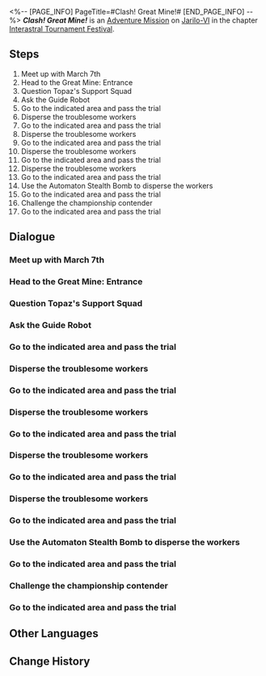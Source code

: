<%-- [PAGE_INFO]
PageTitle=#Clash! Great Mine!#
[END_PAGE_INFO] --%>
{{Stub|Dialogue.}}
{{Mission Infobox
|id            = 8014105
|title         = 
|image         = <!--Mission Clash! Great Mine!.png-->
|type          = Adventure
|event_name    = 
|chapter       = Interastral Tournament Festival
|requirements  = [[Adventure Mission]] ''[[Battle of Wits! Herta Space Station!]]'' completed
|summary       = To qualify for the championship, you must complete all the Victory Zone trials.<br />You have cleared the Victory Zone in the Great Mine and obtained the Mastery Mark from Giovanni.
|characters    = ???; Giovanni; Guide; Harsh IPC Worker; March 7th; Topaz; Topaz's Support Squad; Topaz's Support Squad Member; Trailblazer; Vicious IPC Worker; {TEXTJOIN#54}
|startLocation = [[Jarilo-VI]] - [[Administrative District]]
|world         = Jarilo-VI
|area          = Administrative District
|prev          = Battle of Wits! Herta Space Station!
|next          = Final Showdown! Intergalactic Celebration!
|exp           = 200
|credits       = 40000
|stellarJade   = 40
|other         = {{Card List|Traveler's Guide*6; Lost Crystal*4}}
}}
'''''Clash! Great Mine!''''' is an [[Adventure Mission]] on [[Jarilo-VI]] in the chapter [[Interastral Tournament Festival]].

==Steps==
# Meet up with March 7th
# Head to the Great Mine: Entrance
# Question Topaz's Support Squad
# Ask the Guide Robot
# Go to the indicated area and pass the trial
# Disperse the troublesome workers
# Go to the indicated area and pass the trial
# Disperse the troublesome workers
# Go to the indicated area and pass the trial
# Disperse the troublesome workers
# Go to the indicated area and pass the trial
# Disperse the troublesome workers
# Go to the indicated area and pass the trial
# Use the Automaton Stealth Bomb to disperse the workers
# Go to the indicated area and pass the trial
# Challenge the championship contender
# Go to the indicated area and pass the trial

<!--
==Gameplay Notes==

--><!--
==Trial Character==

-->
==Dialogue==
{{Stub Dialogue}}
===Meet up with March 7th===
{{Mission Description|type=adventure|location=Administrative District|Right now, you hold three Mastery Marks and are one away from earning the right to make your bid for championship.<br />The path toward becoming a champion unfurls like a red carpet beneath your feet, so embark on the last step before the time of your great ascent arrives.}}
{{Dialogue Start}}
:{{tx}}
{{Dialogue End}}

===Head to the Great Mine: Entrance===
{{Mission Description|type=adventure|location=Boulder Town|update|The path toward becoming a champion unfurls like a red carpet beneath your feet.<br />The final Mastery Mark is in the hands of a certain someone in the Great Mine. Find and defeat him and sweep aside all impediments preventing you from starting your match!}}
{{Dialogue Start}}
:{{tx}}
{{Dialogue End}}

===Question Topaz's Support Squad===
{{Mission Description|type=adventure|location=<!--to be added-->|update|Topaz's Support Squad just don't know when to give up. They're more unyielding than actual boulders.<br />But before you stomp them into the earth again, maybe it's wise to get a few things cleared up first.}}
{{Dialogue Start}}
:{{tx}}
{{Dialogue End}}

===Ask the Guide Robot===
{{Mission Description|type=adventure|location=<!--to be added-->|update|You must complete the corresponding trials first if you wish to challenge the championship contenders of the Victory Zone.<br />What will the rules for the Great Mine's trial be? This time, there doesn't seem to be anyone to actively explain anything.}}
{{Dialogue Start}}
:{{tx}}
{{Dialogue End}}

===Go to the indicated area and pass the trial===
{{Mission Description|type=adventure|location=<!--to be added-->|update|You must complete the corresponding trials first if you wish to challenge the championship contenders of the Victory Zone.<br />The trial at the Great Mine involves blowing up Topaz's Support Squad with robots, though as the explosions are rooted in special effects, no one actually risks getting hurt. Still, blowing things up is a form of art, right?}}
{{Dialogue Start}}
:{{tx}}
{{Dialogue End}}

===Disperse the troublesome workers===
{{Mission Description|type=adventure|location=<!--to be added-->|update|The trial of the Great Mine involves blowing up Topaz's Support Squad with robots, though as the explosions are rooted in special effects, no one actually risks getting hurt. Still, blowing things up is a form of art, right?<br />Suppose you best incorporate your unfortunate adversaries into this artistic expression.}}
{{Dialogue Start}}
:{{tx}}
{{Dialogue End}}

===Go to the indicated area and pass the trial===
{{Dialogue Start}}
:{{tx}}
{{Dialogue End}}

===Disperse the troublesome workers===
{{Dialogue Start}}
:{{tx}}
{{Dialogue End}}

===Go to the indicated area and pass the trial===
{{Dialogue Start}}
:{{tx}}
{{Dialogue End}}

===Disperse the troublesome workers===
{{Dialogue Start}}
:{{tx}}
{{Dialogue End}}

===Go to the indicated area and pass the trial===
{{Dialogue Start}}
:{{tx}}
{{Dialogue End}}

===Disperse the troublesome workers===
{{Dialogue Start}}
:{{tx}}
{{Dialogue End}}

===Go to the indicated area and pass the trial===
{{Dialogue Start}}
:{{tx}}
{{Dialogue End}}

===Use the Automaton Stealth Bomb to disperse the workers===
{{Mission Description|type=adventure|location=<!--to be added-->|update|The trial of the Great Mine involves blowing up Topaz's Support Squad with robots, though as the explosions are rooted in special effects, no one actually risks getting hurt. Still, blowing things up is an art form, right?<br />Sometimes, art requires a bit more thinking, and explosions themselves might need some minor variations.}}
{{Dialogue Start}}
:{{tx}}
{{Dialogue End}}

===Go to the indicated area and pass the trial===
{{Mission Description|type=adventure|location=<!--to be added-->|update|The trial of the Great Mine involves blowing up Topaz's Support Squad with robots, though as the explosions are rooted in special effects, no one actually risks getting hurt. Still, blowing things up is a form of art, right?<br />Suppose you best incorporate your unfortunate adversaries into this artistic expression.}}
{{Dialogue Start}}
:{{tx}}
{{Dialogue End}}

===Challenge the championship contender===
{{Mission Description|type=adventure|location=<!--to be added-->|update|You have completed all the trials, but the championship contender still hasn't revealed themselves. Just who is your mysterious adversary?<br />Whatever the case, you already have the right to issue your challenge. They can't continue to wear their mask when you fight, can they?}}
{{Dialogue Start}}
:{{tx}}
{{Dialogue End}}

===Go to the indicated area and pass the trial===
{{Mission Description|type=adventure|location=<!--to be added-->|update|The trial of the Great Mine involves blowing up Topaz's Support Squad with robots, though as the explosions are rooted in special effects, no one actually risks getting hurt. Still, blowing things up is a form of art, right?<br />Suppose you best incorporate your unfortunate adversaries into this artistic expression.}}
{{Dialogue Start}}
:{{tx}}
{{Dialogue End}}

==Other Languages==
{{Other Languages
|en   = Clash! Great Mine!
|zhs  = 激战！大矿区
|zht  = 激戰！大礦區
|ja   = 激戦！大鉱区
|ko   = 격전! 큰 광산구역
|es   = ¡Combate encarnizado en la mina principal!
|fr   = Grabuge à la Grande mine&nbsp;!
|ru   = Ожесточённый бой! Большая шахта!
|th   = การต่อสู้อันดุเดือดในเหมืองใหญ่
|vi   = Kịch Chiến! Khu Mỏ Khổng Lồ
|de   = Intensiver Kampf, Große Mine!
|id   = Pertarungan Sengit, Great Mine!
|pt   = Confronto! Grande Mina!
}}

==Change History==
{{Change History|1.4}}
